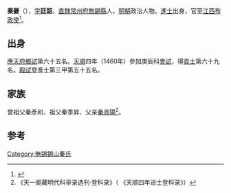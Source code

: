 '''秦夔'''（{{bd|1433年||？}}），[[表字|字]]'''廷韶'''，[[南直隸|直隸]][[常州府|常州府]][[無錫縣|無錫縣]]人，[[明朝|明朝]]政治人物。[[進士|進士]]出身，官至[[江西|江西]][[布政使|布政使]]<ref>{{cite book|title= 《照隅室古典文学论集》|year= 1983|publisher= [[上海古籍出版社|上海古籍出版社]]|page= |author= 郭绍虞|volume= 1}}</ref>。

==出身==
[[應天府|應天府]][[鄉試|鄉試]]第六十五名。[[天顺_(明朝)|天順]]四年（1460年）參加庚辰科[[會試|會試]]，得[[貢士|貢士]]第六十九名。[[殿試|殿試]]登進士第三甲第五十五名。

==家族==
曾祖父秦彥和、祖父秦季昇、父亲[[秦旭|秦景陽]]<ref>《天一阁藏明代科举录选刊·登科录》（ 《天顺四年进士登科录》）</ref>。

==参考==
{{reflist}}
{{明朝人物小作品}}
{{天順四年庚辰科殿試金榜}}

[[Category:無錫錫山秦氏|Category:無錫錫山秦氏]]